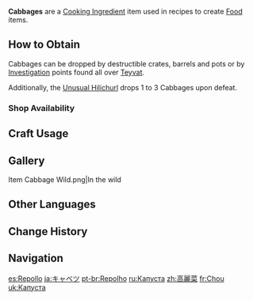 {{Item Infobox
|id           = 100018
|image        = Item Cabbage.png
|type         = Cooking Ingredients
|invCategory  = Materials
|description  = A layered, leafy vegetable. Said to have originally been an ornamental plant, it certainly looks great in the pot.
|source1      = [[Investigation]]
|source2      = {{Sold By}}
|source3      = Dropped by [[Unusual Hilichurl]]
}}
'''Cabbages''' are a [[Cooking Ingredient]] item used in recipes to create [[Food]] items.

==How to Obtain==
Cabbages can be dropped by destructible crates, barrels and pots or by [[Investigation]] points found all over [[Teyvat]].

Additionally, the [[Unusual Hilichurl]] drops 1 to 3 Cabbages upon defeat.

===Shop Availability===
{{Shop Availability}}

==Craft Usage==
{{Craft Usage}}

==Gallery==
<gallery>
Item Cabbage Wild.png|In the wild
</gallery>

==Other Languages==
{{Other Languages
|default_hidden = 1
|en      = Cabbage
|zhs     = 卷心菜
|zhs_rm  = Juǎnxīncài
|zht     = 高麗菜
|zht_rm  = Gāolícài
|ja      = キャベツ
|ja_rm   = Kyabetsu
|ko      = {{tt|양|洋}}배추
|ko_rm   = Yang-baechu
|es      = Repollo
|fr      = Chou
|ru      = Капуста
|th      = Cabbage
|vi      = Bắp Cải Cuộn
|de      = Weißkohl
|id      = Cabbage
|pt      = Repolho
|tr      = Lahana
|it      = Cavolo
}}

==Change History==
{{Change History|1.0}}

==Navigation==
{{Material Navbox|type=Crafting Materials}}

[[es:Repollo]]
[[ja:キャベツ]]
[[pt-br:Repolho]]
[[ru:Капуста]]
[[zh:高麗菜]]
[[fr:Chou]]
[[uk:Капуста]]